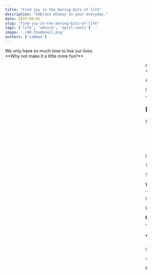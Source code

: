 ```yaml
---
title: "Find joy in the boring bits of life"
description: "Embrace whimsy in your everyday."
date: 2025-04-01
slug: "find-joy-in-the-boring-bits-of-life"
tags: ['life', 'advice', 'april-cools']
image: './00-thumbnail.png'
authors: ['sadman']
---
```



<Callout type="info" icon="lucide:smile" classes="border-green-950/100 bg-green-100 dark:border-green-100/100 dark:bg-green-950 wide-img">
    <div class="-mt-4">
        We only have so much time to live our lives. <br/>**Why not make it a little more fun?**
    </div>
</Callout>

<figure>
<div class="w-[120%] mx-auto relative left-1/2 -translate-x-1/2 z-1">
<Marquee reviews={[
{
    name: "Grace",
    body: "I wear matching pajamas every time I change my sheets so I can have what I call fancy sleep",
},
{
    name: "thebloggess",
    body: "A friend made me joyous taxidermied raccoons out of roadkill and I create happy scenes of them on adventures using American Doll props (to the continued bafflement of my cats and husband).",
},
{
    name: "Kaitlyn Hunt",
    body: "I hold \"office hours\" every Tuesday at a local coffee shop, which means I sit on the couch and order drinks for 4-5 hours while various friends and acquaintances visit me to yap abt books and gossip.",
},
{
    name: "rene.egg",
    body: "if I want to have negative thoughts about myself I have to think them in a cockney accent",
},
{
    name: "s y d",
    body: "I say \"my lady\" whenever i walk by a mirror",
},
{
    name: "unabashedlyerin",
    body: "I teach the dog how to do things either to make them more interesting for me (\"Let me show you how to start a load of laundry\") or just to make him feel included (\"Do you remember how to make coffee, or should I walk you through it again? I know it's hard to remember since you can't practice without thumbs.\")",
},
{
    name: "Lexis",
    body: "I tell my dishes it's bath time",
},
{
    name: "Car",
    body: "I like drinking water at night out of small wooden bowls. It makes me feel like I'm being nursed back to health by spirits",
},
{
    name: "Kat",
    body: "I tell my hamster not to answer the door for anyone before I leave",
},
{
    name: "lawlessmcgee",
    body: "I wash dishes by candlelight, listening to Medieval tavern music, and pretend I'm a tavern wench.",
},
{
    name: "oi dipsh t",
    body: "\"can you hold this please\" when i set my phone on an inanimate object",
},
{
    name: "leaturnerholt",
    body: "I call my to do list my TA DA list and do jazz hands as I tick things off.",
},
{
    name: "Josie",
    body: "I say \"well good thing no one overreacted\" out loud to myself after a good cry",
},
{
    name: "caitlincc7",
    body: "Oooooh love these! I'll add one: whenever I buy something online and it asks \"is this a gift?\" I write a little gift message to myself, usually along the lines of \"you are awesome and deserve these little treats.\"",
},
{
    name: "candymandingo",
    body: "When I leave the house I always tell my dog \"no parties while I'm gone!\" And then laugh so he knows he is 100% allowed to throw parties if he wants.",
},
]} />
</div>
 <div class="h-6"/>
  <figcaption>How others have added a little play to their lives.</figcaption>
</figure>

<Callout type="info" icon="lucide:dog" classes="border-amber-950/100 bg-amber-100 dark:border-amber-100/100 dark:bg-amber-950">
  **This is an [April Cools](https://www.aprilcools.club/) post.** 
  
  April Cools' Club is all about producing genuine content that's very different from your normal produced content. 
  
  I usually use this blog to write about technical topics in (software) engineering, but given the occasion I'd like to take this opportunity to write something a bit more contemplative.
</Callout>

---

## Most of life is boring

Some of life can be exciting. But most of it is boring.

- Morning routines are boring (wake up, brush teeth, eat breakfast, commute to work). 
- Most of work is boring (if your day job is amazing every day of the week, then all the power to you... but more likely than not, it's far from that for most of the workday everyday). 
- Doing the dishes is boring. 
- Relaxing after work is nice. But you only get such little time for it.

It's different for everyone, yes, but some part of life always remains mundane.

The worst part is: *it doesn't stop*. 

The boring parts of life continue day-in, day-out, for the rest of your adult life (the kids have it good, but they're not old enough to realize that yet).

**We spend most of our lives doing things we don't want to do.**

---

It's bit of a bleak thought, innit? 

We only have such little time to do the things we like.

**But that doesn't mean we can't learn to like doing the boring bits.**

---

## You gotta make sh*t whimsical sometimes

I came across this post the other day on Reddit, something that really brightened my day out of nowhere and inspired me to write this post in the first place:

<RedditPost
  avatar="/path/to/avatar.png"
  username="u/WizardsAreNeverWrong"
  subreddit="r/justgalsbeingchicks"
  date="Thu Feb 27 2025 09:25 GMT"
  src="https://www.reddit.com/r/justgalsbeingchicks/comments/1izgy5a/you_gotta_make_sht_whimsical_sometimes/"
  upvotes="63k+"
  title="You gotta make sh*t whimsical sometimes."
>
  My name is Cara, but I scold myself as “Carol” in a midwestern accent whenever I do something dumb. “Goddamnit Carol!”
</RedditPost>

<div class="w-[140%] mx-auto relative left-1/2 -translate-x-1/2">
<Marquee transform="translateY(0px)" reviews={[
{
    name: "Grace",
    body: "I wear matching pajamas every time I change my sheets so I can have what I call fancy sleep",
},
{
    name: "thebloggess",
    body: "A friend made me joyous taxidermied raccoons out of roadkill and I create happy scenes of them on adventures using American Doll props (to the continued bafflement of my cats and husband).",
},
{
    name: "Kaitlyn Hunt",
    body: "I hold \"office hours\" every Tuesday at a local coffee shop, which means I sit on the couch and order drinks for 4-5 hours while various friends and acquaintances visit me to yap abt books and gossip.",
},
{
    name: "rene.egg",
    body: "if I want to have negative thoughts about myself I have to think them in a cockney accent",
},
{
    name: "s y d",
    body: "I say \"my lady\" whenever i walk by a mirror",
},
{
    name: "unabashedlyerin",
    body: "I teach the dog how to do things either to make them more interesting for me (\"Let me show you how to start a load of laundry\") or just to make him feel included (\"Do you remember how to make coffee, or should I walk you through it again? I know it's hard to remember since you can't practice without thumbs.\")",
},
{
    name: "Lexis",
    body: "I tell my dishes it's bath time",
},
{
    name: "Car",
    body: "I like drinking water at night out of small wooden bowls. It makes me feel like I'm being nursed back to health by spirits",
},
{
    name: "Kat",
    body: "I tell my hamster not to answer the door for anyone before I leave",
},
{
    name: "lawlessmcgee",
    body: "I wash dishes by candlelight, listening to Medieval tavern music, and pretend I'm a tavern wench.",
},
{
    name: "oi dipsh t",
    body: "\"can you hold this please\" when i set my phone on an inanimate object",
},
{
    name: "leaturnerholt",
    body: "I call my to do list my TA DA list and do jazz hands as I tick things off.",
},
{
    name: "Josie",
    body: "I say \"well good thing no one overreacted\" out loud to myself after a good cry",
},
{
    name: "caitlincc7",
    body: "Oooooh love these! I'll add one: whenever I buy something online and it asks \"is this a gift?\" I write a little gift message to myself, usually along the lines of \"you are awesome and deserve these little treats.\"",
},
{
    name: "candymandingo",
    body: "When I leave the house I always tell my dog \"no parties while I'm gone!\" And then laugh so he knows he is 100% allowed to throw parties if he wants.",
},
]} />
</div>

There's nothing stopping you from doing whatever you can to make the mundane things in life more fun.

You don't need permission to inject joy into ordinary moments. Life is entirely too short to wait for the right time to feel silly, playful, or even just gently amused by your daily routine. We often assume there's a secret trick to happiness, but maybe the secret is simpler: choose to smile at the boring bits.

- **Walking to work?** Give your route names inspired by medieval adventures: "Crossing the Bridge of Boredom," "Passing through the Forest of Stoplights," or "Escaping the Dungeon of the Crowded Bus."

- **Laundry day?** Narrate your chores like you're hosting a home makeover show. "Next up on 'Extreme Laundry Makeover,' will these socks finally reunite? Stay tuned to find out!"

- **Paying bills?** Pretend you're a powerful lord or lady generously bestowing wealth upon humble service providers in your kingdom, signing checks with a flourish and perhaps a wax seal if you're feeling particularly regal.

### Whimsy doesn't have to be loud or elaborate

It can be as subtle as deciding that your morning coffee isn't just coffee; it's your personal, magical elixir crafted by an alchemist (you) in your cozy kitchen-lab.

Or just throw your socks in the laundry basket like you're shooting nothing but net.

We have the unique ability to reshape our relationship with daily drudgery into something richer. It's not some lifelong commitment, or some grand way of deriving meaning from life. 

**It's just a choice to have a bit of fun in the moment.**


<Callout type="info" icon="lucide:message-square-quote">
  *“Life moves pretty fast. If you don't stop and look around once in a while, you could miss it.”*
  <br class="mb-2"/>— [Ferris Bueller’s Day Off](https://www.imdb.com/title/tt0091042/)
</Callout>
